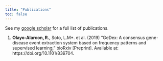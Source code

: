 ```yaml
---
title: "Publications"
toc: false
---
```


::: {.callout-tip}
See my [google scholar](https://scholar.google.com/citations?hl=en&user=ljY5uoMAAAAJ) for a full list of publications.
:::

1. **Olayo-Alarcon, R.**, Soto, L.M*. et al. (2019) “GeDex: A consensus gene-disease event extraction system based on frequency patterns and supervised learning,” bioRxiv [Preprint]. Available at: https://doi.org/10.1101/839704. 


